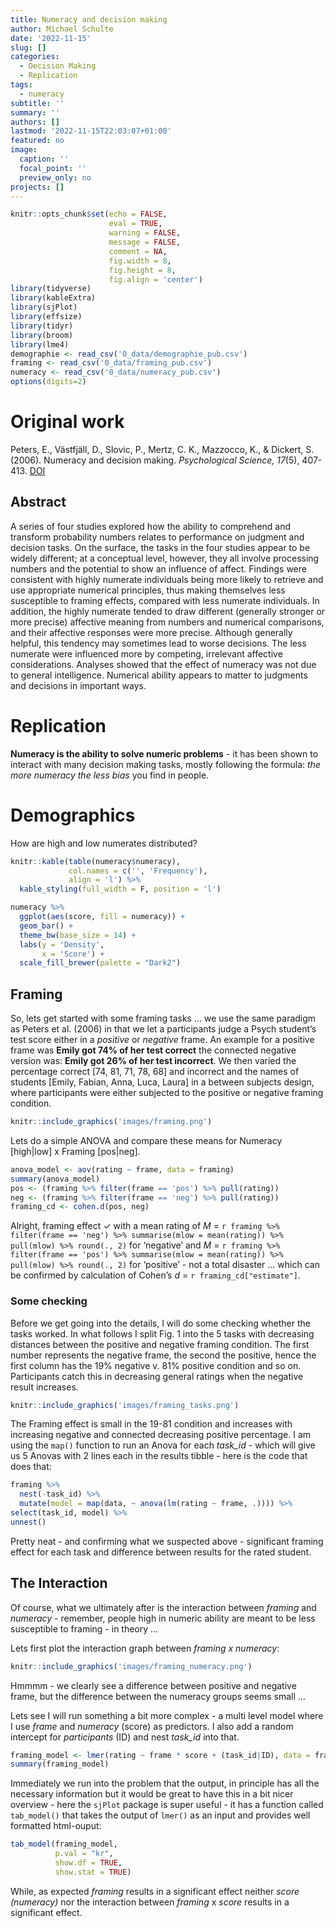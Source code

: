 ```yaml
---
title: Numeracy and decision making
author: Michael Schulte
date: '2022-11-15'
slug: []
categories:
  - Decision Making
  - Replication
tags:
  - numeracy
subtitle: ''
summary: ''
authors: []
lastmod: '2022-11-15T22:03:07+01:00'
featured: no
image:
  caption: ''
  focal_point: ''
  preview_only: no
projects: []
---
```


```r
knitr::opts_chunk$set(echo = FALSE, 
                      eval = TRUE, 
                      warning = FALSE, 
                      message = FALSE,
                      comment = NA, 
                      fig.width = 8, 
                      fig.height = 8,
                      fig.align = 'center')
library(tidyverse)
library(kableExtra)
library(sjPlot)
library(effsize)
library(tidyr)
library(broom)
library(lme4)
demographie <- read_csv('0_data/demographie_pub.csv')
framing <- read_csv('0_data/framing_pub.csv')
numeracy <- read_csv('0_data/numeracy_pub.csv')
options(digits=2)
```

# Original work

Peters, E., Västfjäll, D., Slovic, P., Mertz, C. K., Mazzocco, K., & Dickert, S. (2006). Numeracy and decision making. *Psychological Science, 17*(5), 407-413. [DOI](https://doi.org/10.1111/j.1467-9280.2006.01720.x)

## Abstract
A series of four studies explored how the ability to comprehend and transform probability numbers relates to performance on judgment and decision tasks. On the surface, the tasks in the four studies appear to be widely different; at a conceptual level, however, they all involve processing numbers and the potential to show an influence of affect. Findings were consistent with highly numerate individuals being more likely to retrieve and use appropriate numerical principles, thus making themselves less susceptible to framing effects, compared with less numerate individuals. In addition, the highly numerate tended to draw different (generally stronger or more precise) affective meaning from numbers and numerical comparisons, and their affective responses were more precise. Although generally helpful, this tendency may sometimes lead to worse decisions. The less numerate were influenced more by competing, irrelevant affective considerations. Analyses showed that the effect of numeracy was not due to general intelligence. Numerical ability appears to matter to judgments and decisions in important ways.

# Replication

**Numeracy is the ability to solve numeric problems** - it has been shown to interact with many decision making tasks, mostly following the formula: *the more numeracy the less bias* you find in people.

# Demographics

How are high and low numerates distributed? 
```r
knitr::kable(table(numeracy$numeracy),
             col.names = c('', 'Frequency'),
             align = 'l') %>%
  kable_styling(full_width = F, position = 'l')
```


```r

numeracy %>%
  ggplot(aes(score, fill = numeracy)) +
  geom_bar() +
  theme_bw(base_size = 14) +
  labs(y = 'Density',
       x = 'Score') +
  scale_fill_brewer(palette = "Dark2")

```

## Framing 

So, lets get started with some framing tasks ... we use the same paradigm as Peters et al. (2006) in that we let a participants judge a Psych student's test score either in a *positive* or *negative* frame. An example for a positive frame was **Emily got 74% of her test correct** the connected negative version was: **Emily got 26% of her test incorrect**. We then varied the percentage correct [74, 81, 71, 78, 68] and incorrect and the names of students [Emily, Fabian, Anna, Luca, Laura] in a between subjects design, where participants were either subjected to the positive or negative framing condition.

```r
knitr::include_graphics('images/framing.png')  
```

Lets do a simple ANOVA and compare these means for Numeracy [high|low] x Framing [pos|neg].


```r
anova_model <- aov(rating ~ frame, data = framing)
summary(anova_model)
pos <- (framing %>% filter(frame == 'pos') %>% pull(rating))
neg <- (framing %>% filter(frame == 'neg') %>% pull(rating))
framing_cd <- cohen.d(pos, neg)
```

Alright, framing effect <span>&#10003;</span> with a mean rating of *M* = `r framing %>% filter(frame == 'neg') %>% summarise(mlow = mean(rating)) %>% pull(mlow) %>% round(., 2)` for 'negative' and *M* = `r framing %>% filter(frame == 'pos') %>% summarise(mlow = mean(rating)) %>% pull(mlow) %>% round(., 2)` for 'positive' - not a total disaster ... which can be confirmed by calculation of Cohen's *d* = `r framing_cd["estimate"]`. 

### Some checking 

Before we get going into the details, I will do some checking whether the tasks worked. In what follows I split Fig. 1 into the 5 tasks with decreasing distances between the positive and negative framing condition. The first number represents the negative frame, the second the positive, hence the first column has the 19% negative v. 81% positive condition and so on. Participants catch this in decreasing general ratings when the negative result increases.   
```r
knitr::include_graphics('images/framing_tasks.png')  
```

The Framing effect is small in the 19-81 condition and increases with increasing negative and connected decreasing positive percentage. I am using the `map()` function to run an Anova for each *task_id* - which will give us 5 Anovas with 2 lines each in the results tibble - here is the code that does that:

```r
framing %>% 
  nest(-task_id) %>% 
  mutate(model = map(data, ~ anova(lm(rating ~ frame, .)))) %>% 
select(task_id, model) %>% 
unnest()
```
Pretty neat - and confirming what we suspected above - significant framing effect for each task and difference between results for the rated student. 

## The Interaction

Of course, what we ultimately after is the interaction between *framing* and *numeracy* - remember, people high in numeric ability are meant to be less susceptible to framing - in theory ...

Lets first plot the interaction graph between *framing x numeracy*: 

```r
knitr::include_graphics('images/framing_numeracy.png')  
```
Hmmmm - we clearly see a difference between positive and negative frame, but the difference between the numeracy groups seems small ... 

Lets see I will run something a bit more complex - a multi level model where I use *frame* and *numeracy* (score) as predictors. I also add a random intercept for *participants* (ID) and nest *task_id* into that. 


```r
framing_model <- lmer(rating ~ frame * score + (task_id|ID), data = framing)
summary(framing_model)  
```

Immediately we run into the problem that the output, in principle has all the necessary information but it would be great to have this in a bit nicer overview - here the `sjPlot` package is super useful - it has a function called `tab_model()` that takes the output of `lmer()` as an input and provides well formatted html-ouput: 

```r
tab_model(framing_model, 
          p.val = "kr", 
          show.df = TRUE, 
          show.stat = TRUE)
```

While, as expected *framing* results in a significant effect neither *score (numeracy)* nor the interaction between *framing* x *score* results in a significant effect. 



